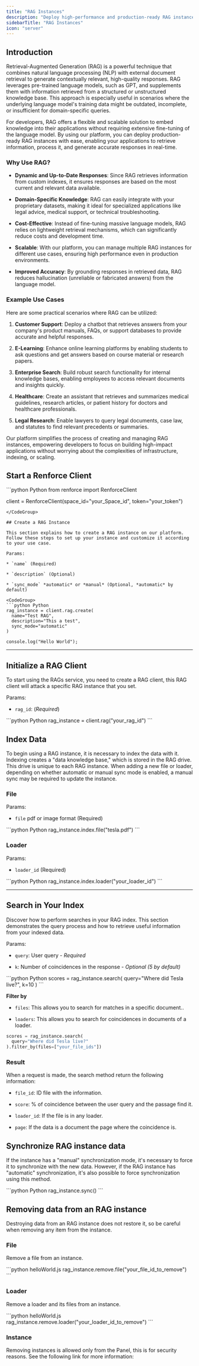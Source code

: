 ```yaml
---
title: "RAG Instances"
description: "Deploy high-performance and production-ready RAG instances."
sidebarTitle: "RAG Instances"
icon: "server"
---
```


## Introduction

Retrieval-Augmented Generation (RAG) is a powerful technique that combines natural language processing (NLP) with external document retrieval to generate contextually relevant, high-quality responses. RAG leverages pre-trained language models, such as GPT, and supplements them with information retrieved from a structured or unstructured knowledge base. This approach is especially useful in scenarios where the underlying language model's training data might be outdated, incomplete, or insufficient for domain-specific queries.

For developers, RAG offers a flexible and scalable solution to embed knowledge into their applications without requiring extensive fine-tuning of the language model. By using our platform, you can deploy production-ready RAG instances with ease, enabling your applications to retrieve information, process it, and generate accurate responses in real-time.

### Why Use RAG?

* **Dynamic and Up-to-Date Responses**: Since RAG retrieves information from custom indexes, it ensures responses are based on the most current and relevant data available.

* **Domain-Specific Knowledge**: RAG can easily integrate with your proprietary datasets, making it ideal for specialized applications like legal advice, medical support, or technical troubleshooting.

* **Cost-Effective**: Instead of fine-tuning massive language models, RAG relies on lightweight retrieval mechanisms, which can significantly reduce costs and development time.

* **Scalable**: With our platform, you can manage multiple RAG instances for different use cases, ensuring high performance even in production environments.

* **Improved Accuracy**: By grounding responses in retrieved data, RAG reduces hallucination (unreliable or fabricated answers) from the language model.

### Example Use Cases

Here are some practical scenarios where RAG can be utilized:

1. **Customer Support**: Deploy a chatbot that retrieves answers from your company's product manuals, FAQs, or support databases to provide accurate and helpful responses.

2. **E-Learning**: Enhance online learning platforms by enabling students to ask questions and get answers based on course material or research papers.

3. **Enterprise Search**: Build robust search functionality for internal knowledge bases, enabling employees to access relevant documents and insights quickly.

4. **Healthcare**: Create an assistant that retrieves and summarizes medical guidelines, research articles, or patient history for doctors and healthcare professionals.

5. **Legal Research**: Enable lawyers to query legal documents, case law, and statutes to find relevant precedents or summaries.

Our platform simplifies the process of creating and managing RAG instances, empowering developers to focus on building high-impact applications without worrying about the complexities of infrastructure, indexing, or scaling.


## Start a Renforce Client

<CodeGroup>
  ```python Python
  from renforce import RenforceClient

  client = RenforceClient(space_id="your_Space_id", token="your_token")
  ```
</CodeGroup>

## Create a RAG Instance

This section explains how to create a RAG instance on our platform. Follow these steps to set up your instance and customize it according to your use case.

Params:

* `name` (Required)

* `description` (Optional)

* `sync_mode` *automatic* or *manual* (Optional, *automatic* by default)

<CodeGroup>
  ```python Python
  rag_instance = client.rag.create(
    name="Test RAG",
    description="This a test", 
    sync_mode="automatic"
  )
  ```

  ```
  console.log("Hello World");
  ```
</CodeGroup>

***


## Initialize a RAG Client

To start using the RAGs service, you need to create a RAG client, this RAG client will attack a specific RAG instance that you set.

Params:

* `rag_id`: (*Required*)

<CodeGroup>
  ```python Python
  rag_instance = client.rag("your_rag_id")
  ```
</CodeGroup>

## Index Data

To begin using a RAG instance, it is necessary to index the data with it. Indexing creates a "data knowledge base," which is stored in the RAG drive. This drive is unique to each RAG instance.
When adding a new file or loader, depending on whether automatic or manual sync mode is enabled, a manual sync may be required to update the instance.

### File

Params:

* `file` pdf or image format (Required)

<CodeGroup>
  ```python Python
  rag_instance.index.file("tesla.pdf")
  ```
</CodeGroup>

### Loader

Params:

* `loader_id` (Required)

<CodeGroup>
  ```python Python
  rag_instance.index.loader("your_loader_id")
  ```
</CodeGroup>

***

## Search in Your Index

Discover how to perform searches in your RAG index. This section demonstrates the query process and how to retrieve useful information from your indexed data.

Params:

* `query`: User query - *Required*

* `k`: Number of coincidences in the response - *Optional (5 by default)*

<CodeGroup>
  ```python Python
  scores = rag_instance.search(
    query="Where did Tesla live?",
    k=10
  )
  ```
</CodeGroup>

**Filter by**

* `files`: This allows you to search for matches in a specific document..

* `loaders`: This allows you to search for coincidences in documents of a loader.

```python Python
scores = rag_instance.search(
  query="Where did Tesla live?"
).filter_by(files=["your_file_ids"])
```

### Result

When a request is made, the search method return the following information:

* `file_id`: ID file with the information.

* `score`: % of coincidence between the user query and the passage find it.&#x20;

* `loader_id`: If the file is in any loader.&#x20;

* `page`: If the data is a document the page where the coincidence is.

## Synchronize RAG instance data

If the instance has a "manual" synchronization mode, it's necessary to force it to synchronize with the new data. However, if the RAG instance has "automatic" synchronization, it's also possible to force synchronization using this method.

<CodeGroup>
  ```python Python
  rag_instance.sync()
  ```
</CodeGroup>

## Removing data from an RAG instance

Destroying data from an RAG instance does not restore it, so be careful when removing any item from the instance.

### **File**

Remove a file from an instance.

<CodeGroup>
  ```python helloWorld.js
  rag_instance.remove.file("your_file_id_to_remove")
  ```
</CodeGroup>

### Loader

Remove a loader and its files from an instance.

<CodeGroup>
  ```python helloWorld.js
  rag_instance.remove.loader("your_loader_id_to_remove")
  ```
</CodeGroup>

### Instance

Removing instances is allowed only from the Panel, this is for security reasons. See the following link for more information: